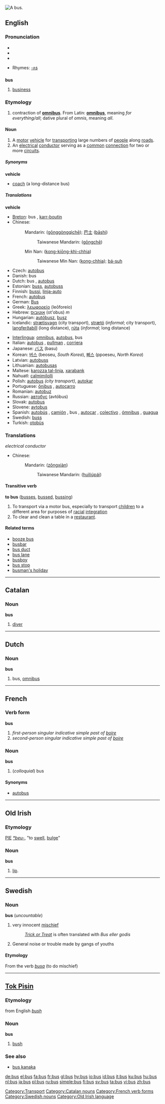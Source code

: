 [[Image:Kintetsu Bus 001 JPN.jpg|thumb|right|A bus.]]
{{see|Bus|buss}}
==English==

===Pronunciation===
*{{IPA|/ˈbɐs/}}
*{{SAMPA|/bVs/}}
*{{audio|en-us-bus.ogg|Audio (US)}}

*Rhymes: [[Rhymes:English:-ʌs|-ʌs]]

==={{abbreviation}}===
'''bus'''
# [[business]]

===Etymology===
# contraction of '''[[omnibus]]'''. From Latin: '''[[omnibus]]''', meaning ''for everything/all''; dative plural of ''omnis'', meaning ''all''.

====Noun====
{{en-noun|pl=buses}}

# A [[motor]] [[vehicle]] for [[transport]]ing large numbers of [[people]] along [[road]]s.
# An [[electrical]] [[conductor]] serving as a [[common]] [[connection]] for two or more [[circuit]]s.
[[Category:Transport]]

=====Synonyms=====
'''vehicle'''
* {{UK}} [[coach]] (a long-distance bus)

=====Translations=====
'''vehicle'''
{{top}}
*[[Breton]]: bus {{m}}, [[karr-boutin]] {{m}}
*Chinese:
*:Mandarin: {{zh-ts|公共汽車|公共汽车}} ([[gōnggòngqìchē]]); [[巴士]] ([[bāshì]])
*::Taiwanese Mandarin: {{zh-ts|公車|公车}} ([[gōngchē]])
*:Min Nan: {{zh-ts|公共汽車|公共汽车}} ([[kong-kiōng-khì-chhia]])
*::Taiwanese Min Nan: {{zh-ts|公車|公车}} ([[kong-chhia]]); [[bá-suh]]
*Czech: [[autobus]] {{m}}
*Danish: bus
*Dutch: bus {{m}}, [[autobus]] {{m}}
*Estonian: [[buss]], [[autobuss]]
*Finnish: [[bussi]], [[linja-auto]]
*French: [[autobus]]
*German: [[Bus]] {{m}}
*Greek: [[λεωφορείο]] (leōforeío) {{n}}
*Hebrew: [[אוטובוס]] (ot'obus) ''m''
*Hungarian: [[autóbusz]], [[busz]]
*Icelandic: [[strætisvagn]] {{m}} (city transport), [[strætó]] {{m}} (''informal''; city transport), [[langferðabíll]] {{m}} (long distance), [[rúta]] {{f}} (''informal''; long distance)
{{mid}}
*[[Interlingua]]: [[omnibus]], [[autobus]], bus
*Italian: [[autobus]] {{m}}, [[pullman]] {{m}}, [[corriera]] {{f}}
*Japanese: [[バス]] (basu)
*Korean: [[버스]] (beoseu, ''South Korea''), [[뻐스]] (ppoeseu, ''North Korea'')
*Latvian: [[autobuss]]
*Lithuanian: [[autobusas]] {{m}}
*Maltese: [[karozza tal-linja]], [[xarabank]]
*Nahuatl: [[calmimilolli]]
*Polish: [[autobus]] {{m}} ''(city transport)'', [[autokar]] {{m}}
*Portuguese: [[ônibus]] {{m}}, [[autocarro]] {{m}}
*Romanian: [[autobuz]] {{n}}
*Russian: [[автобус]] (avtóbus) {{m}}
*Slovak: [[autobus]] {{m}}
*Slovene: [[avtobus]] {{m}}
*Spanish: [[autobús]] {{m}}, [[camión]] {{m}} {{italbrac|Mexico}}, bus {{m}} {{italbrac|Latin America}}, [[autocar]] {{italbrac|Spain}}, [[colectivo]] {{italbrac|Argentina}}, [[ómnibus]] {{italbrac|Paraguay|Uruguay}}, [[guagua]] {{italbrac|Caribbean Islands}}
*Swedish: [[buss#Swedish|buss]] {{c}}
*Turkish: [[otobüs]]
{{bottom}}

===Translations===
''electrical conductor''
*Chinese:
*:Mandarin: {{zh-ts|總線|总线}} ([[zǒngxiàn]])
*::Taiwanese Mandarin: {{zh-ts|匯流排|汇流排}} ([[huìliúpái]])

====Transitive verb====
'''to bus''' ([[busses]], [[bussed]], [[bussing]])

# To transport via a motor bus, especially to transport [[children]] to a different area for purposes of [[racial]] [[integration]]
# To clear and clean a table in a [[restaurant]].

====Related terms====
*[[booze bus]]
*[[busbar]]
*[[bus duct]]
*[[bus lane]]
*[[busboy]]
*[[bus stop]]
*[[busman's holiday]]

----

==Catalan==

===Noun===
'''bus'''

# [[diver]]

[[Category:Catalan nouns]]


----
==Dutch==

===Noun===
'''bus''' {{m}}

# bus, [[omnibus]]


----
==French==

===Verb form===
'''bus'''

# ''first-person singular indicative simple past of [[boire]]''
# ''second-person singular indicative simple past of [[boire]]''
[[Category:French verb forms]]

===Noun===
'''bus''' {{m}}

# (''colloquial'') bus

====Synonyms====
*[[autobus]]

----

==Old Irish==

===Etymology===
[[PIE]] ''[[*beu-]]'', "to [[swell]], [[bulge]]"

===Noun===
'''bus'''
#[[lip]].

----

==Swedish==

===Noun===
'''bus''' {{n}} (''uncountable'')

#very innocent [[mischief]]
#:''[[Trick or Treat]]'' is often translated with ''Bus eller godis''
#General noise or trouble made by gangs of youths

====Etymology====
From the verb ''[[busa#Swedish|busa]]'' (to do mischief)

[[Category:Swedish nouns]]


----

==[[Tok Pisin]]==

===Etymology===
from English ''[[bush]]''

===Noun===
'''bus'''
# [[bush]]

===See also===
*[[bus kanaka]]

[[Category:Old Irish language]]

[[de:bus]]
[[el:bus]]
[[fa:bus]]
[[fr:bus]]
[[gl:bus]]
[[hy:bus]]
[[io:bus]]
[[id:bus]]
[[it:bus]]
[[ku:bus]]
[[hu:bus]]
[[nl:bus]]
[[ja:bus]]
[[pl:bus]]
[[ru:bus]]
[[simple:bus]]
[[fi:bus]]
[[sv:bus]]
[[ta:bus]]
[[vi:bus]]
[[zh:bus]]